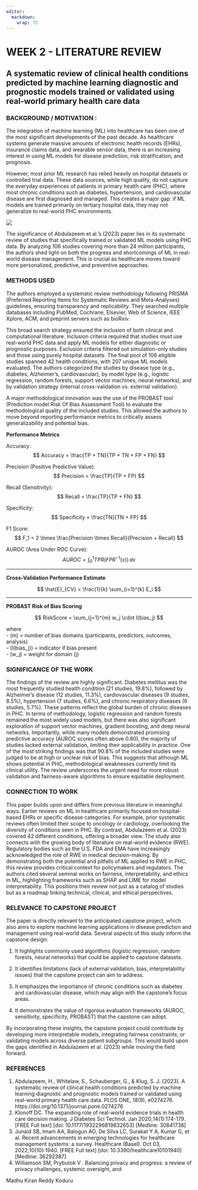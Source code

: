 ```yaml
---
editor: 
  markdown: 
    wrap: 72
---
```


# WEEK 2 - LITERATURE REVIEW

## A systematic review of clinical health conditions predicted by machine learning diagnostic and prognostic models trained or validated using real-world primary health care data

### BACKGROUND / MOTIVATION :

The integration of machine learning (ML) into healthcare has been one of
the most significant developments of the past decade. As healthcare
systems generate massive amounts of electronic health records (EHRs),
insurance claims data, and wearable sensor data, there is an increasing
interest in using ML models for disease prediction, risk stratification,
and prognosis.

However, most prior ML research has relied heavily on hospital datasets
or controlled trial data. These data sources, while high quality, do not
capture the everyday experiences of patients in primary health care
(PHC), where most chronic conditions such as diabetes, hypertension, and
cardiovascular disease are first diagnosed and managed. This creates a
major gap: if ML models are trained primarily on tertiary hospital data,
they may not generalize to real-world PHC environments.

![](images/clipboard-2850644566.png){fig-align="center"}

The significance of Abdulazeem et al.’s (2023) paper lies in its
systematic review of studies that specifically trained or validated ML
models using PHC data. By analyzing 106 studies covering more than 24
million participants, the authors shed light on both the progress and
shortcomings of ML in real-world disease management. This is crucial as
healthcare moves toward more personalized, predictive, and preventive
approaches.

### METHODS USED

The authors employed a systematic review methodology following PRISMA
(Preferred Reporting Items for Systematic Reviews and Meta-Analyses)
guidelines, ensuring transparency and replicability. They searched
multiple databases including PubMed, Cochrane, Elsevier, Web of Science,
IEEE Xplore, ACM, and preprint servers such as bioRxiv.

This broad search strategy ensured the inclusion of both clinical and
computational literature. Inclusion criteria required that studies must
use real-world PHC data and apply ML models for either diagnostic or
prognostic purposes. Exclusion criteria filtered out simulation-only
studies and those using purely hospital datasets. The final pool of 106
eligible studies spanned 42 health conditions, with 207 unique ML models
evaluated. The authors categorized the studies by disease type (e.g.,
diabetes, Alzheimer’s, cardiovascular), by model type (e.g., logistic
regression, random forests, support vector machines, neural networks),
and by validation strategy (internal cross-validation vs. external
validation).

A major methodological innovation was the use of the PROBAST tool
(Prediction model Risk Of Bias Assessment Tool) to evaluate the
methodological quality of the included studies. This allowed the authors
to move beyond reporting performance metrics to critically assess
generalizability and potential bias.

**Performance Metrics**

Accuracy:\
$$ Accuracy = \frac{TP + TN}{TP + TN + FP + FN} $$

Precision (Positive Predictive Value):\
$$ Precision = \frac{TP}{TP + FP} $$

Recall (Sensitivity):\
$$ Recall = \frac{TP}{TP + FN} $$

Specificity:\
$$ Specificity = \frac{TN}{TN + FP} $$

F1 Score:\
$$ F_1 = 2 \times \frac{Precision \times Recall}{Precision + Recall} $$

AUROC (Area Under ROC Curve):\
$$ AUROC = \int_{0}^{1} TPR(FPR^{-1}(x)) \, dx $$

------------------------------------------------------------------------

**Cross-Validation Performance Estimate**

$$ \hat{E}_{CV} = \frac{1}{k} \sum_{i=1}^{k} E_i $$

------------------------------------------------------------------------

**PROBAST Risk of Bias Scoring**

$$ RiskScore = \sum_{j=1}^{m} w_j \cdot I(bias_j) $$

where\
- (m) = number of bias domains (participants, predictors, outcomes,
analysis)\
- (I(bias_j)) = indicator if bias present\
- (w_j) = weight for domain (j)

### SIGNIFICANCE OF THE WORK

The findings of the review are highly significant. Diabetes mellitus was
the most frequently studied health condition (21 studies, 19.8%),
followed by Alzheimer’s disease (12 studies, 11.3%), cardiovascular
diseases (9 studies, 8.5%), hypertension (7 studies, 6.6%), and chronic
respiratory diseases (6 studies, 5.7%). These patterns reflect the
global burden of chronic diseases in PHC. In terms of methodology,
logistic regression and random forests remained the most widely used
models, but there was also significant exploration of support vector
machines, gradient boosting, and deep neural networks. Importantly,
while many models demonstrated promising predictive accuracy (AUROC
scores often above 0.80), the majority of studies lacked external
validation, limiting their applicability in practice. One of the most
striking findings was that 90.8% of the included studies were judged to
be at high or unclear risk of bias. This suggests that although ML shows
potential in PHC, methodological weaknesses currently limit its clinical
utility. The review underscores the urgent need for more robust
validation and fairness-aware algorithms to ensure equitable deployment.

### CONNECTION TO WORK

This paper builds upon and differs from previous literature in
meaningful ways. Earlier reviews on ML in healthcare primarily focused
on hospital-based EHRs or specific disease categories. For example,
prior systematic reviews often limited their scope to oncology or
cardiology, overlooking the diversity of conditions seen in PHC. By
contrast, Abdulazeem et al. (2023) covered 42 different conditions,
offering a broader view. The study also connects with the growing body
of literature on real-world evidence (RWE). Regulatory bodies such as
the U.S. FDA and EMA have increasingly acknowledged the role of RWE in
medical decision-making. By demonstrating both the potential and
pitfalls of ML applied to RWE in PHC, this review provides critical
context for policymakers and regulators. The authors cited several
seminal works on fairness, interpretability, and ethics in ML,
highlighting frameworks such as SHAP and LIME for model
interpretability. This positions their review not just as a catalog of
studies but as a roadmap linking technical, clinical, and ethical
perspectives.

### RELEVANCE TO CAPSTONE PROJECT

The paper is directly relevant to the anticipated capstone project,
which also aims to explore machine learning applications in disease
prediction and management using real-world data. Several aspects of this
study inform the capstone design:

1.  It highlights commonly used algorithms (logistic regression, random
    forests, neural networks) that could be applied to capstone
    datasets.

2.  It identifies limitations (lack of external validation, bias,
    interpretability issues) that the capstone project can aim to
    address.

3.  It emphasizes the importance of chronic conditions such as diabetes
    and cardiovascular disease, which may align with the capstone’s
    focus areas.

4.  It demonstrates the value of rigorous evaluation frameworks (AUROC,
    sensitivity, specificity, PROBAST) that the capstone can adopt.

By incorporating these insights, the capstone project could contribute
by developing more interpretable models, integrating fairness
constraints, or validating models across diverse patient subgroups. This
would build upon the gaps identified in Abdulazeem et al. (2023) while
moving the field forward.

### REFERENCES

1.  Abdulazeem, H., Whitelaw, S., Schauberger, G., & Klug, S. J. (2023).
    A systematic review of clinical health conditions predicted by
    machine learning diagnostic and prognostic models trained or
    validated using real-world primary health care data. PLOS ONE,
    18(9), e0274276. https://doi.org/10.1371/journal.pone.0274276
2.  Klonoff DC. The expanding role of real-world evidence trials in
    health care decision making. J Diabetes Sci Technol. Jan
    2020;14(1):174-179. \[FREE Full text\] \[doi:
    10.1177/1932296819832653\] \[Medline: 30841738\]
3.  Junaid SB, Imam AA, Balogun AO, De Silva LC, Surakat Y A, Kumar G,
    et al. Recent advancements in emerging technologies for healthcare
    management systems: a survey. Healthcare (Basel). Oct 03,
    2022;10(10):1940. \[FREE Full text\] \[doi:
    10.3390/healthcare10101940\] \[Medline: 36292387\]
4.  Williamson SM, Prybutok V . Balancing privacy and progress: a review
    of privacy challenges, systemic oversight, and

::: {align="right"}
Madhu Kiran Reddy Koduru
:::
